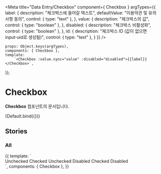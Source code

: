 
<Meta
    title="Data Entry/Checkbox"
    component={ Checkbox }
    argTypes={{
        label: {
            description: "체크박스에 들어갈 텍스트",
            defaultValue: "이용약관 및 유의사항 동의",
            control: { type: "text" },
        },
        value: {
            description: "체크박스의 값",
            control: { type: "boolean" },
        },
        disabled: {
            description: "체크박스 비활성화",
            control: { type: "boolean" },
        },
        id: {
            description: "체크박스 ID (값이 없으면 input-uid로 생성됨)",
            control: { type: "text" },
        }
    }}
/>


    props: Object.keys(argTypes),
    components: { Checkbox },
    template:
        `<Checkbox :value.sync="value" :disabled="disabled">{{label}}</Checkbox>`,
});

# Checkbox

**Checkbox** 컴포넌트의 문서입니다.

<Story name="Default" height="100px">
    {Default.bind({})}
</Story>

<ArgsTable story="Default" />

## Stories
### All

<Canvas>
    <Story name="All" height="100px">
        {{
            template: `
                <div>
                    <Checkbox :value="false">Unchecked</Checkbox>
                    <Checkbox :value="true">Checked</Checkbox>
                    <Checkbox disabled>Unchecked Disabled</Checkbox>
                    <Checkbox :value="true" disabled>Checked Disabled</Checkbox>
                </div>
            `,
            components: { Checkbox },
        }}
    </Story>
</Canvas>


